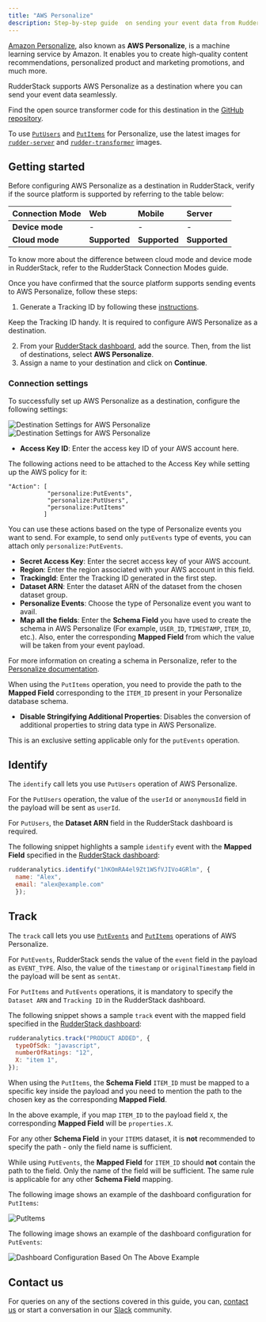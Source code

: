 ```yaml
---
title: "AWS Personalize"
description: Step-by-step guide  on sending your event data from RudderStack to AWS Personalize.
---
```


[Amazon Personalize](https://aws.amazon.com/personalize/), also known as **AWS Personalize**, is a machine learning service by Amazon. It enables you to create high-quality content recommendations, personalized product and marketing promotions, and much more.

RudderStack supports AWS Personalize as a destination where you can send your event data seamlessly.

<div class="infoBlock">
Find the open source transformer code for this destination in the <a href="https://github.com/rudderlabs/rudder-transformer/tree/master/v0/destinations/personalize">GitHub repository</a>.
</div>

<div class="infoBlock">

To use [<code class="inline-code">PutUsers</code>](https://docs.aws.amazon.com/personalize/latest/dg/API_UBS_PutUsers.html) and [<code class="inline-code">PutItems</code>](https://docs.aws.amazon.com/personalize/latest/dg/API_UBS_PutItems.html) for Personalize, use the latest images for [<code class="inline-code">rudder-server</code>](https://github.com/rudderlabs/rudder-server) and [<code class="inline-code">rudder-transformer</code>](https://github.com/rudderlabs/rudder-transformer) images.
</div>

## Getting started

Before configuring AWS Personalize as a destination in RudderStack, verify if the source platform is supported by referring to the table below:

| **Connection Mode** | **Web** | **Mobile** | **Server** |
| :--- | :--- | :--- | :--- |
| **Device mode** | - | - | - |
| **Cloud mode** | **Supported** | **Supported** | **Supported** |

<div class="infoBlock">
To know more about the difference between cloud mode and device mode in RudderStack, refer to the <Link to="/tmp-destinations/rudderstack-connection-modes/">RudderStack Connection Modes</Link> guide.
</div>

Once you have confirmed that the source platform supports sending events to AWS Personalize, follow these steps:

1. Generate a Tracking ID by following these [instructions](https://github.com/rudderlabs/rudder-transformer/tree/destination_personalize/v0/personalize/scripts).

<div class="infoBlock">

Keep the Tracking ID handy. It is required to configure AWS Personalize as a destination.
</div>

2. From your [RudderStack dashboard](https://app.rudderstack.com/), add the source. Then, from the list of destinations, select **AWS Personalize**.
3. Assign a name to your destination and click on **Continue**.

### Connection settings

To successfully set up AWS Personalize as a destination, configure the following settings:

<img src="../../assets/event-stream-destinations/personalize-1.png" alt="Destination Settings for AWS Personalize" />
<img src="../../assets/event-stream-destinations/personalize-2.png" alt="Destination Settings for AWS Personalize" />

* **Access Key ID**: Enter the access key ID of your AWS account here.

<div class="infoBlock">

The following actions need to be attached to the Access Key while setting up the AWS policy for it:

```text
"Action": [
           "personalize:PutEvents",
           "personalize:PutUsers",
           "personalize:PutItems"
          ]
```

You can use these actions based on the type of Personalize events you want to send. For example, to send only <code class="inline-code">putEvents</code> type of events, you can attach only <code class="inline-code">personalize:PutEvents</code>.
</div>

* **Secret Access Key**: Enter the secret access key of your AWS account.
* **Region**: Enter the region associated with your AWS account in this field.
* **TrackingId**: Enter the Tracking ID generated in the first step.
* **Dataset ARN**: Enter the dataset ARN of the dataset from the chosen dataset group.
* **Personalize Events**: Choose the type of Personalize event you want to avail.
* **Map all the fields**: Enter the **Schema Field** you have used to create the schema in AWS Personalize (For example, `USER_ID`, `TIMESTAMP`, `ITEM_ID`, etc.). Also, enter the corresponding **Mapped Field** from which the value will be taken from your event payload.

<div class="infoBlock">

For more information on creating a schema in Personalize, refer to the [Personalize documentation](https://docs.aws.amazon.com/personalize/latest/dg/data-prep-creating-datasets.html).
</div>

<div class="infoBlock">

When using the <code class="inline-code">PutItems</code> operation, you need to provide the path to the <strong>Mapped Field</strong> corresponding to the <code class="inline-code">ITEM_ID</code> present in your Personalize database schema.
</div>

* **Disable Stringifying Additional Properties**: Disables the conversion of additional properties to string data type in AWS Personalize. 

<div class="infoBlock">

This is an exclusive setting applicable only for the <code class="inline-code">putEvents</code> operation.
</div>

## Identify

The <Link to="/rudderstack-api/api-specification/rudderstack-spec/identify"><code class="inline-code">identify</code></Link> call lets you use `PutUsers` operation of AWS Personalize.

<div class="infoBlock">

For the <code class="inline-code">PutUsers</code> operation, the value of the <code class="inline-code">userId</code> or <code class="inline-code">anonymousId</code> field in the payload will be sent as <code class="inline-code">userId</code>.
</div>

<div class="infoBlock">

For <code class="inline-code">PutUsers</code>, the <strong>Dataset ARN</strong> field in the RudderStack dashboard is required.
</div>

The following snippet highlights a sample `identify` event with the **Mapped Field** specified in the [RudderStack dashboard](https://app.rudderstack.com/):

```javascript
rudderanalytics.identify("1hKOmRA4el9Zt1WSfVJIVo4GRlm", {
  name: "Alex",
  email: "alex@example.com"
  });
```

## Track

The <Link to="/rudderstack-api/api-specification/rudderstack-spec/track"><code class="inline-code">track</code></Link> call lets you use [`PutEvents`](https://docs.aws.amazon.com/personalize/latest/dg/API_UBS_PutEvents.html) and [`PutItems`](https://docs.aws.amazon.com/personalize/latest/dg/API_UBS_PutItems.html) operations of AWS Personalize.

<div class="infoBlock">

For <code class="inline-code">PutEvents</code>, RudderStack sends the value of the <code class="inline-code">event</code> field in the payload as <code class="inline-code">EVENT_TYPE</code>. Also, the value of the <code class="inline-code">timestamp</code> or <code class="inline-code">originalTimestamp</code> field in the payload will be sent as <code class="inline-code">sentAt</code>.
</div>

<div class="infoBlock">

For <code class="inline-code">PutItems</code> and <code class="inline-code">PutEvents</code> operations, it is mandatory to specify the <code class="inline-code">Dataset ARN</code> and <code class="inline-code">Tracking ID</code> in the RudderStack dashboard.
</div>

The following snippet shows a sample `track` event with the mapped field specified in the [RudderStack dashboard](https://app.rudderstack.com/):

```javascript
rudderanalytics.track("PRODUCT ADDED", {
  typeOfSdk: "javascript",
  numberOfRatings: "12",
  X: "item 1",
});
```

<div class="infoBlock">

When using the <code class="inline-code">PutItems</code>, the <strong>Schema Field</strong> <code class="inline-code">ITEM_ID</code> must be mapped to a specific key inside the payload and you need to mention the path to the chosen key as the corresponding <strong>Mapped Field</strong>.
</div>

In the above example, if you map `ITEM_ID` to the payload field `X`, the corresponding **Mapped Field** will be `properties.X`.

<div class="infoBlock">

For any other <strong>Schema Field</strong> in your <code class="inline-code">ITEMS</code> dataset, it is <strong>not</strong> recommended to specify the path - only the field name is sufficient.
</div>

<div class="warningBlock">

While using <code class="inline-code">PutEvents</code>, the <strong>Mapped Field</strong> for <code class="inline-code">ITEM_ID</code> should <strong>not</strong> contain the path to the field. Only the name of the field will be sufficient. The same rule is applicable for any other <strong>Schema Field</strong>  mapping.
</div>

The following image shows an example of the dashboard configuration for `PutItems`:

<img src="../../assets/putItems.png" alt="PutItems" />

The following image shows an example of the dashboard configuration for `PutEvents`:

<img src="../../assets/putEvents.png" alt="Dashboard Configuration Based On The Above Example" />

## Contact us

For queries on any of the sections covered in this guide, you can, [contact us](mailto:%20docs@rudderstack.com) or start a conversation in our [Slack](https://rudderstack.com/join-rudderstack-slack-community) community.
